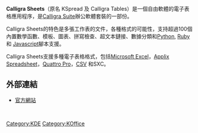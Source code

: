 {{Expand|time=2014-01-08T07:59:54+00:00}}
{{Infobox_Software 
| name                   = Calligra Sheets
| logo                   =
| screenshot             = [[File:Calligra_Sheets_3.2.1_screenshot.png|250px]]
| caption                = 
| developer              = [[KDE|KDE]]
| latest_release_version = 3.2.1
| latest_release_date    = {{Start date and age|2020|05|14}}
| operating_system       = [[跨平台|跨平台]]
| genre                  = 
| license                = [[GNU_Lesser_General_Public_License|LGPL]]
| website                = [https://www.calligra.org/sheets/ www.calligra.org/sheets/]
}}

'''Calligra Sheets'''（原名 KSpread 及 Calligra Tables）是一個自由軟體的電子表格應用程序，是[[Calligra_Suite|Calligra Suite]]辦公軟體套裝的一部份。 

Calligra Sheets的特色是多張工作表的文件，各種格式的可能性，支持超過100個內置數學函數、模板、圖表、拼寫檢查、超文本鏈接、數據分類和[[Python|Python]], [[Ruby|Ruby]]和 [[Javascript|Javascript]]腳本支援。

Calligra Sheets支援多種電子表格格式，包括[[Microsoft_Excel|Microsoft Excel]]，[[Applix_Spreadsheet|Applix Spreadsheet]]，[[Quattro_Pro|Quattro Pro]]，[[CSV|CSV]] 和SXC。

== 外部連結 ==
*[https://www.calligra.org/sheets/ 官方網站]{{Wayback|url=https://www.calligra.org/sheets/ |date=20160821130659 }}
<br />

{{KOffice}}
{{KDE}}
{{Free-software-stub}}
[[Category:KDE|Category:KDE]]
[[Category:KOffice|Category:KOffice]]
